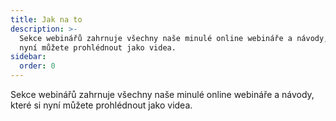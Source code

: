 ```yaml
---
title: Jak na to
description: >-
  Sekce webinářů zahrnuje všechny naše minulé online webináře a návody, které si
  nyní můžete prohlédnout jako videa.
sidebar:
  order: 0
---
```


Sekce webinářů zahrnuje všechny naše minulé online webináře a návody, které si nyní můžete prohlédnout jako videa.

<CloudinaryImage width="700" height="525" resize="scale" quality="best" alt="Již brzy" src="academy/webinars" errorImage="noimage_opaque_nyrtl0.png" />

